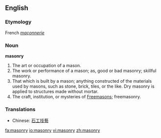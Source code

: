 ==English==

===Etymology===
French ''[[maçonnerie]]''
===Noun===
'''masonry'''

#The art or occupation of a mason.
#The work or performance of a mason; as, good or bad masonry; skillful masonry.
#That which is built by a mason; anything constructed of the materials used by masons, such as stone, brick, tiles, or the like. Dry masonry is applied to structures made without mortar.
#The craft, institution, or mysteries of [[Freemason]]s; freemasonry.

===Translations===
*Chinese: [[石工技藝]]

[[fa:masonry]]
[[io:masonry]]
[[vi:masonry]]
[[zh:masonry]]